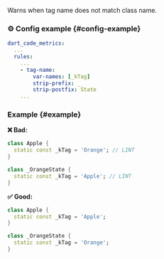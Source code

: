 
<RuleDetails version="4.12.0" severity="warning" hasConfig hasFix />

Warns when tag name does not match class name.

### ⚙️ Config example {#config-example}

```yaml
dart_code_metrics:
  ...
  rules:
    ...
    - tag-name:
        var-names: [_kTag]
        strip-prefix: _
        strip-postfix: State
    ...
```

### Example {#example}

**❌ Bad:**

```dart
class Apple {
  static const _kTag = 'Orange'; // LINT
}

class _OrangeState {
  static const _kTag = 'Apple'; // LINT
}
```

**✅ Good:**

```dart
class Apple {
  static const _kTag = 'Apple';
}

class _OrangeState {
  static const _kTag = 'Orange';
}
```
